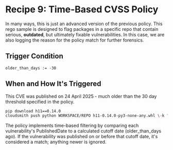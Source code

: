 
# Recipe 9: Time-Based CVSS Policy 

In many ways, this is just an advanced version of the previous policy. This rego sample is designed to flag packages in a specific repo that contain serious, **outdated**, but ultimately fixable vulnerabilities. In this case, we are also logging the reason for the policy match for further forensics.

<RemoteCodeBlock
  lang="rego"
  src="https://raw.githubusercontent.com/cloudsmith-io/rego-recipes/refs/heads/main/recipe-9/policy.rego"
/>

## Trigger Condition

```rego
older_than_days := -30
```

## When and How It's Triggered

This CVE was published on 24 April 2025 - much older than the 30 day threshold specified in the policy.

```bash
pip download h11==0.14.0  
cloudsmith push python WORKSPACE/REPO h11-0.14.0-py3-none-any.whl \-k "API_KEY"
```

The policy implements time-based filtering by comparing each vulnerability's PublishedDate to a calculated cutoff date (older_than_days ago). 
If the vulnerability was published on or before that cutoff date, it's considered a match; anything newer is ignored.


